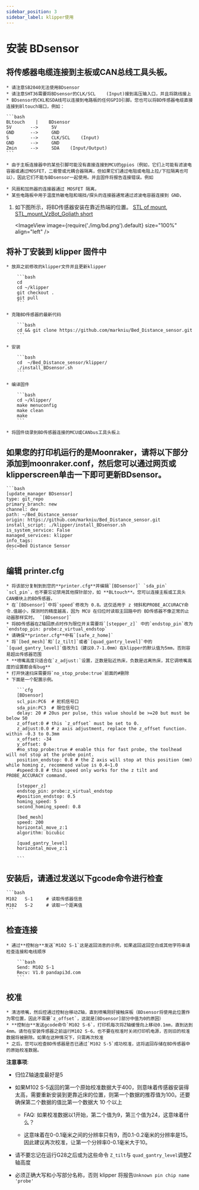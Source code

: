 ```yaml
---
sidebar_position: 3
sidebar_label: klipper使用
---
```



# 安装  **BDsensor**

## 将传感器电缆连接到主板或CAN总线工具头板。

    * 请注意SB2040无法使用BDsensor
    * 请注意SHT36需要将BDsensor的CLK/SCL    (Input)接到高压输入口，并且将跳线接上
    * BDsensor的CKL和SDA线可以连接到电路板的任何GPIO引脚。您也可以将BD传感器电缆直接连接到Bltouch端口，例如：

    ```bash
    BLtouch    |    BDsensor
    5V       -->     5V
    GND      -->     GND
    S        -->     CLK/SCL    (Input)
    GND      -->     GND
    Zmin     -->     SDA    (Input/Output) 
    ```

    * 由于主板连接器中的某些引脚可能没有直接连接到MCU的gpios（例如，它们上可能有滤波电容器或通过MOSFET，二极管或光耦合器隔离，但如果它们通过电阻或电阻上拉/下拉隔离也可以），因此它们不能与BDsensor一起使用。并且固件将报告连接错误。例如

    * 风扇和加热器的连接器通过 MOSFET 隔离，
    * 某些电路板中用于温度热敏电阻和端挡/探头的连接器通常通过滤波电容器连接到 GND，

1. 如下图所示，将BD传感器安装在靠近热端的位置。 [STL of mount](https://www.thingiverse.com/thing:6098131),  [STL_mount_VzBot_Goliath short](https://discord.com/channels/829828765512106054/1163237892957671424)

    <ImageView image={require('./img/bd.png').default} size="100%" align="left" />


## 将补丁安装到 klipper 固件中

    * 放弃之前修改的klipper文件并且更新klipper

        ```bash
        cd
        cd ~/klipper
        git checkout .
        git pull
        ```

    * 克隆BD传感器的最新代码

        ```bash
        cd && git clone https://github.com/markniu/Bed_Distance_sensor.git
        ```

    * 安装

        ```bash
        cd  ~/Bed_Distance_sensor/klipper/
        ./install_BDsensor.sh
        ```

    * 编译固件

        ```bash
        cd ~/klipper/
        make menuconfig
        make clean
        make
        ```

    * 将固件烧录到BD传感器连接的MCU或CANbus工具头板上

## 如果您的打印机运行的是Moonraker，请将以下部分添加到moonraker.conf，然后您可以通过网页或klipperscreen单击一下即可更新BDsensor。

    ```bash
    [update_manager BDsensor]
    type: git_repo
    primary_branch: new
    channel: dev
    path: ~/Bed_Distance_sensor
    origin: https://github.com/markniu/Bed_Distance_sensor.git
    install_script: ./klipper/install_BDsensor.sh
    is_system_service: False
    managed_services: klipper
    info_tags:
    desc=Bed Distance Sensor
    ```

## 编辑 printer.cfg

    * 将该部分复制到到您的**printer.cfg**并编辑`[BDsensor]` `sda_pin`  `scl_pin`，也不要忘记禁用其他探针部分，如 **BLtouch**。您可以连接主板或工具头CAN模块上的BD传感器， 
    * 在`[BDsensor]`中将`speed`修改为 0.8。这仅适用于 z 倾斜和PROBE_ACCURACY命令.值越小，探测时的精度越高，因为 MCU 在归位时读取主回路中的 BD传感器不像正常的止动器那样实时。 `[BDsensor]`
    * 将BD传感器在Z轴回原点时作为限位开关需要将`[stepper_z]` 中的`endstop_pin`改为`endstop_pin: probe:z_virtual_endstop`
    * 请确保**printer.cfg**中有`[safe_z_home]` 
    * 将`[bed_mesh]`和`[z_tilt]`或者`[quad_gantry_level]`中的`[quad_gantry_level]`值改为1（建议0.7-1.0mm）在klipper的默认值为5mm，否则容易超出传感器范围
    * **喷嘴高度只适合在`z_adjust:`设置，正数是贴近热床，负数是远离热床，其它调喷嘴高度的设置都会有bug**
    * 打开快速扫床需要将`no_stop_probe:true`前面的#删除
    * 下面是一个配置示例。

        ```cfg
        [BDsensor] 
        scl_pin:PC6  # 舵机信号口
        sda_pin:PC3  # 限位信号口
        delay: 20 # 20us per pulse, this value should be >=20 but must be below 50
        z_offset:0 # this `z_offset` must be set to 0. 
        z_adjust:0.0 # z axis adjustment, replace the z_offset function. within -0.3 to 0.3mm
        x_offset: -34
        y_offset: 0
        #no_stop_probe:true # enable this for fast probe, the toolhead will not stop at the probe point.
        position_endstop: 0.8 # the Z axis will stop at this position (mm) while homing z, recommend value is 0.4~1.0
        #speed:0.8 # this speed only works for the z tilt and PROBE_ACCURACY command.

        [stepper_z]
        endstop_pin: probe:z_virtual_endstop 
        #position_endstop: 0.5
        homing_speed: 5
        second_homing_speed: 0.8

        [bed_mesh]
        speed: 200
        horizontal_move_z:1
        algorithm: bicubic

        [quad_gantry_level]
        horizontal_move_z:1

        ```

## 安装后，请通过发送以下gcode命令进行检查

    ```bash
    M102   S-1     # 读取传感器信息
    M102   S-2     # 读取一个距离值
    ```

## 检查连接

    * 通过**控制台**发送`M102 S-1`这是返回消息的示例，如果返回返回空白或其他字符串请检查连接和电线顺序

        ```bash
        Send: M102 S-1
        Recv: V1.0 pandapi3d.com
        ```

## 校准

    * 清洁喷嘴，然后控通过控制台移动Z轴，直到喷嘴刚好接触床板（BDsensor将使用此位置作为零位置，因此不需要`z_offset`，这就是[BDsensor]部分中值为0的原因）
    * **控制台**发送gcode命令`M102 S-6`，打印机每次将Z轴缓慢向上移动0.1mm，直到达到4mm。请勿在安装传感器之前运行M102 S-6，也不要在校准时关闭打印机电源，否则旧的校准数据将被删除。如果在这种情况下，只需再次校准
    * 之后，您可以检查BD传感器是否已通过`M102 S-5`成功校准，这将返回存储在BD传感器中的原始校准数据。

**注意事项**:

* 归位Z轴速度最好是5

* 如果M102 S-5返回的第一个原始校准数据大于400，则意味着传感器安装得太高，需要重新安装到更靠近床的位置，则第一个数据的推荐值为100。还要确保第二个数据的值比第一个数据大 10 个以上

  * FAQ: 如果校准数据以1开始，第二个值为9，第三个值为24，这意味着什么？

  * 这意味着在0-0.1毫米之间的分辨率只有9，而0.1-0.2毫米的分辨率是15。因此建议再次校准，让第一个分辨率0-0.1毫米大于10。

* 请不要忘记在运行G28之后或为这些命令 `Z_tilt`与 `quad_gantry_level`调整Z轴高度

* 必须正确大写和小写部分名称，否则 klipper 将报告`Unknown pin chip name 'probe'`
